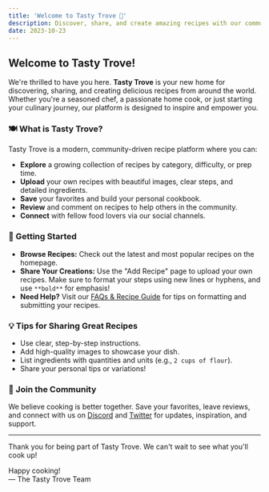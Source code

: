```yaml
---
title: 'Welcome to Tasty Trove 👋'
description: Discover, share, and create amazing recipes with our community!
date: 2023-10-23
---
```


## Welcome to Tasty Trove!

We're thrilled to have you here. **Tasty Trove** is your new home for discovering, sharing, and creating delicious recipes from around the world. Whether you're a seasoned chef, a passionate home cook, or just starting your culinary journey, our platform is designed to inspire and empower you.

### 🍽️ What is Tasty Trove?

Tasty Trove is a modern, community-driven recipe platform where you can:
- **Explore** a growing collection of recipes by category, difficulty, or prep time.
- **Upload** your own recipes with beautiful images, clear steps, and detailed ingredients.
- **Save** your favorites and build your personal cookbook.
- **Review** and comment on recipes to help others in the community.
- **Connect** with fellow food lovers via our social channels.

### 🚀 Getting Started

- **Browse Recipes:** Check out the latest and most popular recipes on the homepage.
- **Share Your Creations:** Use the "Add Recipe" page to upload your own recipes. Make sure to format your steps using new lines or hyphens, and use `**bold**` for emphasis!
- **Need Help?** Visit our [FAQs & Recipe Guide](/faqs) for tips on formatting and submitting your recipes.

### 💡 Tips for Sharing Great Recipes

- Use clear, step-by-step instructions.
- Add high-quality images to showcase your dish.
- List ingredients with quantities and units (e.g., `2 cups of flour`).
- Share your personal tips or variations!

### 🌟 Join the Community

We believe cooking is better together. Save your favorites, leave reviews, and connect with us on [Discord](https://discord.gg/Vv2bdC44Ge) and [Twitter](https://twitter.com/CodeMeAPixel) for updates, inspiration, and support.

---

Thank you for being part of Tasty Trove. We can't wait to see what you'll cook up!

Happy cooking!  
— The Tasty Trove Team
